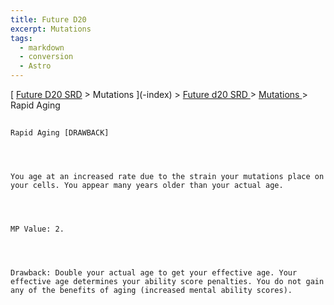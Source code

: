 ```yaml
---
title: Future D20
excerpt: Mutations
tags:
  - markdown
  - conversion
  - Astro
---
```







[
[Future D20 SRD]( / ) > Mutations
     ](-index)
     >
     [
      Future d20 SRD
     ](future-d20-srd-index)
     >
     [
      Mutations
     ](future-d20-srd-mutations-index)
     > Rapid Aging
    




## 
    Rapid Aging [DRAWBACK]
   



    You age at an increased rate due to the strain your mutations place on your cells. You appear many years older than your actual age.
   



    MP Value: 2.
   



    Drawback: Double your actual age to get your effective age. Your effective age determines your ability score penalties. You do not gain any of the benefits of aging (increased mental ability scores).
   





